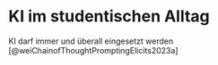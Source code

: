 # KI im studentischen Alltag

KI darf immer und überall eingesetzt werden [@weiChainofThoughtPromptingElicits2023a]